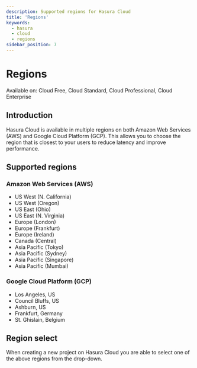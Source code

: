 ```yaml
---
description: Supported regions for Hasura Cloud
title: 'Regions'
keywords:
  - hasura
  - cloud
  - regions
sidebar_position: 7
---
```



# Regions

<div className="badge badge--primary heading-badge">
  Available on: Cloud Free, Cloud Standard, Cloud Professional, Cloud Enterprise
</div>

## Introduction

Hasura Cloud is available in multiple regions on both Amazon Web Services (AWS) and Google Cloud Platform (GCP). This
allows you to choose the region that is closest to your users to reduce latency and improve performance.

## Supported regions

### Amazon Web Services (AWS)

- US West (N. California)
- US West (Oregon)
- US East (Ohio)
- US East (N. Virginia)
- Europe (London)
- Europe (Frankfurt)
- Europe (Ireland)
- Canada (Central)
- Asia Pacific (Tokyo)
- Asia Pacific (Sydney)
- Asia Pacific (Singapore)
- Asia Pacific (Mumbai)

### Google Cloud Platform (GCP)

- Los Angeles, US
- Council Bluffs, US
- Ashburn, US
- Frankfurt, Germany
- St. Ghislain, Belgium

## Region select

When creating a new project on Hasura Cloud you are able to select one of the above regions from the drop-down.

<Thumbnail
  src="/img/deployment/select-cloud-region_console_2.11.1.png"
  alt="Select new project cloud region"
  width="900px"
/>
